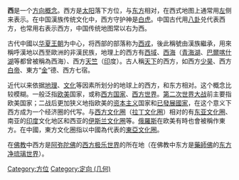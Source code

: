 {{Otheruses|西 (消歧义)}}
{{original research|time=2016-07-02}}
{{方位}}
'''西'''是一个[[方向|方向]][[概念|概念]]。西方是[[太阳|太阳]]落下方位，与[[东方|东方]]相对，在西式地图上通常用[[左|左]]侧来表示。在中国漢族传统文化中，西方守护神是[[白虎|白虎]]。中国古代用[[八卦|八卦]]兑代表西方，也常用右表示西方，中国传统地图常以右为西。

古代中國以[[华夏|华夏]][[三代|王朝]]为中心，将西部的部落称为[[西戎|西戎]]，後此稱號由漢族繼承，用來稱呼漢地以西至歐洲的非漢民族，地理上的西方有[[西域|西域]]、[[西海|西海]]（[[青海湖|青海湖]]、[[巴爾喀什湖|巴爾喀什湖]]等都曾被稱為西海）、西方[[天竺|天竺]]（[[印|印]]度）。古人稱[[天下|天下]]的西方，如西方[[少昊|少昊]]、西方[[白帝|白帝]]、東方“[[五行|金]]”德、西方七宿。

近代以来依据[[地理|地理]]、[[文化|文化]]等因素所划分的地球上的西方，和东方相对。这个概念比较模糊。一般泛指[[欧洲|欧]][[美国|美]]国家，或称[[西方国家|西方国家]]、[[西方世界|西方世界]]。[[第二次世界大战|第二次世界大战]]前主要指欧美国家；二战后更加狭义地指欧美的[[资本主义|资本主义]]国家和[[已發展國家|已發展國家]]，在这个意义下西方成为一个经济圈的代写。与[[西方文化圈|西方文化圈]]（[[拉丁文化圈|拉丁文化圈]]）相对的有[[东亚文化圈|东亚文化圈]]、南亚的[[印度|印度]]文化地区和西亚的[[伊斯兰文化圈|伊斯兰文化圈]]等。[[俄羅斯|俄羅斯]]在欧美有時也會被稱作東方。在中國，東方文化圈指以中國為代表的[[東亞文化圈|東亞文化圈]]。

在[[佛教|佛教]]中西方是[[阿弥陀佛|阿弥陀佛]]的[[西方极乐世界|西方极乐世界]]的所在地（在佛教中东方是[[藥師佛|藥師佛]]的[[东方净琉璃世界|东方净琉璃世界]]）。

[[Category:方位|Category:方位]]
[[Category:定向_(几何)|Category:定向 (几何)]]